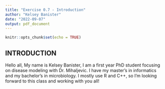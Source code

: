 ```yaml
---
title: "Exercise 0.7 - Introduction"
author: "Kelsey Banister"
date: "2022-09-07"
output: pdf_document
---
```


```r
knitr::opts_chunk$set(echo = TRUE)
```

## INTRODUCTION

Hello all, 
My name is Kelsey Banister, I am a first year PhD student focusing on disease modeling with Dr. Mihaljevic. I have my master's in informatics and my bachelor's in microbiology. I mostly use R and C++, so I'm looking forward to this class and working with you all!
